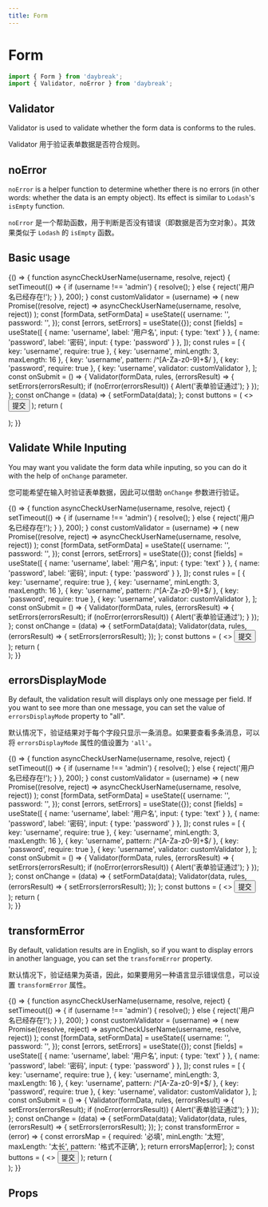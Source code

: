 ```yaml
---
title: Form
---
```



# Form

```javascript
import { Form } from 'daybreak';
import { Validator, noError } from 'daybreak';
```

## Validator

Validator is used to validate whether the form data is conforms to the rules.

Validator 用于验证表单数据是否符合规则。

## noError

`noError` is a helper function to determine whether there is no errors (in other words: whether the data is an empty object). Its effect is similar to `Lodash`'s `isEmpty` function.

`noError` 是一个帮助函数，用于判断是否没有错误（即数据是否为空对象）。其效果类似于 `Lodash` 的 `isEmpty` 函数。

## Basic usage

<Playground>
{() => {
  function asyncCheckUserName(username, resolve, reject) {
    setTimeout(() => {
      if (username !== 'admin') {
        resolve();
      } else {
        reject('用户名已经存在!');
      }
    }, 200);
  }
  const customValidator = (username) => (
    new Promise((resolve, reject) => asyncCheckUserName(username, resolve, reject))
  );
  const [formData, setFormData] = useState({
    username: '',
    password: '',
  });
  const [errors, setErrors] = useState({});
  const [fields] = useState([
    { name: 'username', label: '用户名', input: { type: 'text' } },
    { name: 'password', label: '密码', input: { type: 'password' } },
  ]);
  const rules = [
    { key: 'username', require: true },
    { key: 'username', minLength: 3, maxLength: 16 },
    { key: 'username', pattern: /^[A-Za-z0-9]+$/ },
    { key: 'password', require: true },
    { key: 'username', validator: customValidator },
  ];
  const onSubmit = () => {
    Validator(formData, rules, (errorsResult) => {
      setErrors(errorsResult);
      if (noError(errorsResult)) {
        Alert('表单验证通过');
      }
    });
  };
  const onChange = (data) => {
    setFormData(data);
  };
  const buttons = (
    <>
      <Button mode="primary" type="submit">提交</Button>
    </>
  );
  return (
    <div>
      <Form
        values={formData}
        fields={fields}
        buttons={buttons}
        errors={errors}
        onSubmit={onSubmit}
        onChange={onChange}
      />
    </div>
  );
}}
</Playground>

## Validate While Inputing

You may want you validate the form data while inputing, so you can do it with the help of `onChange` parameter.

您可能希望在输入时验证表单数据，因此可以借助 `onChange` 参数进行验证。

<Playground>
{() => {
  function asyncCheckUserName(username, resolve, reject) {
    setTimeout(() => {
      if (username !== 'admin') {
        resolve();
      } else {
        reject('用户名已经存在!');
      }
    }, 200);
  }
  const customValidator = (username) => (
    new Promise((resolve, reject) => asyncCheckUserName(username, resolve, reject))
  );
  const [formData, setFormData] = useState({
    username: '',
    password: '',
  });
  const [errors, setErrors] = useState({});
  const [fields] = useState([
    { name: 'username', label: '用户名', input: { type: 'text' } },
    { name: 'password', label: '密码', input: { type: 'password' } },
  ]);
  const rules = [
    { key: 'username', require: true },
    { key: 'username', minLength: 3, maxLength: 16 },
    { key: 'username', pattern: /^[A-Za-z0-9]+$/ },
    { key: 'password', require: true },
    { key: 'username', validator: customValidator },
  ];
  const onSubmit = () => {
    Validator(formData, rules, (errorsResult) => {
      setErrors(errorsResult);
      if (noError(errorsResult)) {
        Alert('表单验证通过');
      }
    });
  };
  const onChange = (data) => {
    setFormData(data);
    Validator(data, rules, (errorsResult) => {
      setErrors(errorsResult);
    });
  };
  const buttons = (
    <>
      <Button mode="primary" type="submit">提交</Button>
    </>
  );
  return (
    <div>
      <Form
        values={formData}
        fields={fields}
        buttons={buttons}
        errors={errors}
        onSubmit={onSubmit}
        onChange={onChange}
      />
    </div>
  );
}}
</Playground>

## errorsDisplayMode

By default, the validation result will displays only one message per field. If you want to see more than one message, you can set the value of `errorsDisplayMode` property to "all".

默认情况下，验证结果对于每个字段只显示一条消息。如果要查看多条消息，可以将 `errorsDisplayMode` 属性的值设置为 `'all'`。

<Playground>
{() => {
  function asyncCheckUserName(username, resolve, reject) {
    setTimeout(() => {
      if (username !== 'admin') {
        resolve();
      } else {
        reject('用户名已经存在!');
      }
    }, 200);
  }
  const customValidator = (username) => (
    new Promise((resolve, reject) => asyncCheckUserName(username, resolve, reject))
  );
  const [formData, setFormData] = useState({
    username: '',
    password: '',
  });
  const [errors, setErrors] = useState({});
  const [fields] = useState([
    { name: 'username', label: '用户名', input: { type: 'text' } },
    { name: 'password', label: '密码', input: { type: 'password' } },
  ]);
  const rules = [
    { key: 'username', require: true },
    { key: 'username', minLength: 3, maxLength: 16 },
    { key: 'username', pattern: /^[A-Za-z0-9]+$/ },
    { key: 'password', require: true },
    { key: 'username', validator: customValidator },
  ];
  const onSubmit = () => {
    Validator(formData, rules, (errorsResult) => {
      setErrors(errorsResult);
      if (noError(errorsResult)) {
        Alert('表单验证通过');
      }
    });
  };
  const onChange = (data) => {
    setFormData(data);
    Validator(data, rules, (errorsResult) => {
      setErrors(errorsResult);
    });
  };
  const buttons = (
    <>
      <Button mode="primary" type="submit">提交</Button>
    </>
  );
  return (
    <div>
      <Form
        values={formData}
        fields={fields}
        buttons={buttons}
        errors={errors}
        onSubmit={onSubmit}
        onChange={onChange}
        errorsDisplayMode="all"
      />
    </div>
  );
}}
</Playground>

## transformError

By default, validation results are in English, so if you want to display errors in another language, you can set the `transformError` property.

默认情况下，验证结果为英语，因此，如果要用另一种语言显示错误信息，可以设置 `transformError` 属性。

<Playground>
{() => {
  function asyncCheckUserName(username, resolve, reject) {
    setTimeout(() => {
      if (username !== 'admin') {
        resolve();
      } else {
        reject('用户名已经存在!');
      }
    }, 200);
  }
  const customValidator = (username) => (
    new Promise((resolve, reject) => asyncCheckUserName(username, resolve, reject))
  );
  const [formData, setFormData] = useState({
    username: '',
    password: '',
  });
  const [errors, setErrors] = useState({});
  const [fields] = useState([
    { name: 'username', label: '用户名', input: { type: 'text' } },
    { name: 'password', label: '密码', input: { type: 'password' } },
  ]);
  const rules = [
    { key: 'username', require: true },
    { key: 'username', minLength: 3, maxLength: 16 },
    { key: 'username', pattern: /^[A-Za-z0-9]+$/ },
    { key: 'password', require: true },
    { key: 'username', validator: customValidator },
  ];
  const onSubmit = () => {
    Validator(formData, rules, (errorsResult) => {
      setErrors(errorsResult);
      if (noError(errorsResult)) {
        Alert('表单验证通过');
      }
    });
  };
  const onChange = (data) => {
    setFormData(data);
    Validator(data, rules, (errorsResult) => {
      setErrors(errorsResult);
    });
  };
  const transformError = (error) => {
    const errorsMap = {
      required: '必填',
      minLength: '太短',
      maxLength: '太长',
      pattern: '格式不正确',
    };
    return errorsMap[error];
  };
  const buttons = (
    <>
      <Button mode="primary" type="submit">提交</Button>
    </>
  );
  return (
    <div>
      <Form
        values={formData}
        fields={fields}
        buttons={buttons}
        errors={errors}
        onSubmit={onSubmit}
        onChange={onChange}
        transformError={transformError}
      />
    </div>
  );
}}
</Playground>

## Props

<Props of={Form} />
